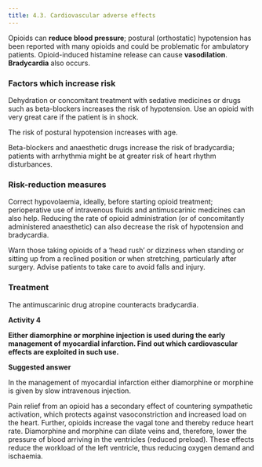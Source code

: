 ```yaml
---
title: 4.3. Cardiovascular adverse effects
---
```



Opioids can **reduce blood pressure**; postural (orthostatic) hypotension has been reported with many opioids and could be problematic for ambulatory patients. Opioid-induced histamine release can cause **vasodilation**. **Bradycardia** also occurs.

### Factors which increase risk

Dehydration or concomitant treatment with sedative medicines or drugs such as beta-blockers increases the risk of hypotension. Use an opioid with very great care if the patient is in shock.

The risk of postural hypotension increases with age.

Beta-blockers and anaesthetic drugs increase the risk of bradycardia; patients with arrhythmia might be at greater risk of heart rhythm disturbances.

### Risk-reduction measures

Correct hypovolaemia, ideally, before starting opioid treatment; perioperative use of intravenous fluids and antimuscarinic medicines can also help. Reducing the rate of opioid administration (or of concomitantly administered anaesthetic) can also decrease the risk of hypotension and bradycardia.

Warn those taking opioids of a ‘head rush’ or dizziness when standing or sitting up from a reclined position or when stretching, particularly after surgery. Advise patients to take care to avoid falls and injury.

### Treatment

The antimuscarinic drug atropine counteracts bradycardia.

**Activity 4**

**Either diamorphine or morphine injection is used during the early management of myocardial infarction. Find out which cardiovascular effects are exploited in such use.**

<Expander title="Reveal suggested answer...">
 <p>
  <strong>
   Suggested answer
  </strong>
 </p>
 <p>
  In the management of myocardial infarction either diamorphine or morphine is given by slow intravenous injection.
 </p>
 <p>
  Pain relief from an opioid has a secondary effect of countering sympathetic activation, which protects against vasoconstriction and increased load on the heart. Further, opioids increase the vagal tone and thereby reduce heart rate. Diamorphine and morphine can dilate veins and, therefore, lower the pressure of blood arriving in the ventricles (reduced preload). These effects reduce the workload of the left ventricle, thus reducing oxygen demand and ischaemia.
 </p>
</Expander>



